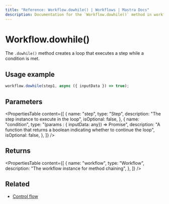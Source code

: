 ```yaml
---
title: "Reference: Workflow.dowhile() | Workflows | Mastra Docs"
description: Documentation for the `Workflow.dowhile()` method in workflows, which creates a loop that executes a step while a condition is met.
---
```


# Workflow.dowhile()

The `.dowhile()` method creates a loop that executes a step while a condition is met.

## Usage example

```typescript showLineNumbers copy
workflow.dowhile(step1, async ({ inputData }) => true);
```

## Parameters

<PropertiesTable
  content={[
    {
      name: "step",
      type: "Step",
      description: "The step instance to execute in the loop",
      isOptional: false,
    },
    {
      name: "condition",
      type: "(params : { inputData: any}) => Promise<boolean>",
      description:
        "A function that returns a boolean indicating whether to continue the loop",
      isOptional: false,
    },
  ]}
/>

## Returns

<PropertiesTable
  content={[
    {
      name: "workflow",
      type: "Workflow",
      description: "The workflow instance for method chaining",
    },
  ]}
/>

## Related

- [Control flow](../../docs/workflows/control-flow.mdx)
